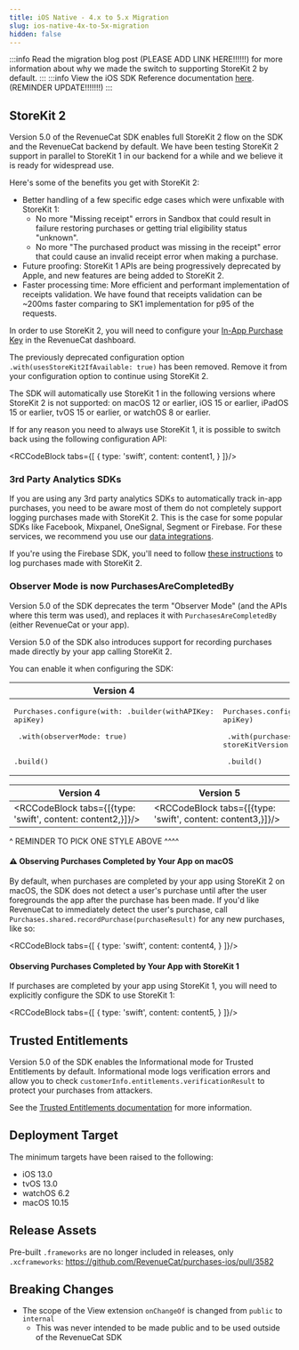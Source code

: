 ```yaml
---
title: iOS Native - 4.x to 5.x Migration
slug: ios-native-4x-to-5x-migration
hidden: false
---
```


:::info
Read the migration blog post (PLEASE ADD LINK HERE!!!!!!) for more information about why we made the switch to supporting StoreKit 2 by default.
:::
:::info
View the iOS SDK Reference documentation [here](http://revenuecat.github.io/purchases-ios-docs/). (REMINDER UPDATE!!!!!!!)
:::

## StoreKit 2

Version 5.0 of the RevenueCat SDK enables full StoreKit 2 flow on the SDK and the RevenueCat backend by default. We have been testing StoreKit 2 support in parallel to StoreKit 1 in our backend for a while and we believe it is ready for widespread use.

Here's some of the benefits you get with StoreKit 2:
- Better handling of a few specific edge cases which were unfixable with StoreKit 1:
    - No more "Missing receipt" errors in Sandbox that could result in failure restoring purchases or getting trial eligibility status "unknown".
    - No more "The purchased product was missing in the receipt" error that could cause an invalid receipt error when making a purchase.
- Future proofing: StoreKit 1 APIs are being progressively deprecated by Apple, and new features are being added to StoreKit 2.
- Faster processing time: More efficient and performant implementation of receipts validation. We have found that receipts validation can be ~200ms faster comparing to SK1 implementation for p95 of the requests.

In order to use StoreKit 2, you will need to configure your [In-App Purchase Key](/service-credentials/itunesconnect-app-specific-shared-secret/in-app-purchase-key-configuration) in the RevenueCat dashboard.

The previously deprecated configuration option `.with(usesStoreKit2IfAvailable: true)` has been removed. Remove it from your configuration option to continue using StoreKit 2.

The SDK will automatically use StoreKit 1 in the following versions where StoreKit 2 is not supported: on macOS 12 or earlier, iOS 15 or earlier, iPadOS 15 or earlier, tvOS 15 or earlier, or watchOS 8 or earlier.

If for any reason you need to always use StoreKit 1, it is possible to switch back using the following configuration API:


<RCCodeBlock tabs={[
    {
        type: 'swift',
        content: content1,
    }
]}/>

### 3rd Party Analytics SDKs

If you are using any 3rd party analytics SDKs to automatically track in-app purchases, you need to be aware most of them do not completely support logging purchases made with StoreKit 2. This is the case for some popular SDKs like Facebook, Mixpanel, OneSignal, Segment or Firebase. For these services, we recommend you use our [data integrations](/integrations/integrations).

If you're using the Firebase SDK, you'll need to follow [these instructions](https://firebase.google.com/docs/analytics/measure-in-app-purchases#swift) to log purchases made with StoreKit 2.

### Observer Mode is now PurchasesAreCompletedBy

Version 5.0 of the SDK  deprecates the term "Observer Mode" (and the APIs where this term was used), and replaces it
with `PurchasesAreCompletedBy` (either RevenueCat or your app).

Version 5.0 of the SDK also introduces support for recording purchases made directly by your app calling StoreKit 2. 

You can enable it when configuring the SDK:

| Version 4 | Version 5 |
|------------|------------|
| <pre lang="swift">Purchases.configure(with: .builder(withAPIKey: apiKey)<br/><br/>  .with(observerMode: true)<br/><br/>  .build()</pre> | <pre lang="swift">Purchases.configure(with: .builder(withAPIKey: apiKey)<br/><br/>  .with(purchasesAreCompletedBy: .myApp, storeKitVersion: .storeKit2)<br/><br/>  .build()</pre> |



| Version 4 | Version 5 |
|------------|------------|
| <RCCodeBlock tabs={[{type: 'swift', content: content2,}]}/> | <RCCodeBlock tabs={[{type: 'swift', content: content3,}]}/> |

^ REMINDER TO PICK ONE STYLE ABOVE ^^^^

#### ⚠️ Observing Purchases Completed by Your App on macOS

By default, when purchases are completed by your app using StoreKit 2 on macOS, the SDK does not detect a user's purchase until after the user foregrounds the app after the purchase has been made. If you'd like RevenueCat to immediately detect the user's purchase, call `Purchases.shared.recordPurchase(purchaseResult)` for any new purchases, like so:


<RCCodeBlock tabs={[
    {
        type: 'swift',
        content: content4,
    }
]}/>

#### Observing Purchases Completed by Your App with StoreKit 1

If purchases are completed by your app using StoreKit 1, you will need to explicitly configure the SDK to use StoreKit 1:


<RCCodeBlock tabs={[
    {
        type: 'swift',
        content: content5,
    }
]}/>

## Trusted Entitlements

Version 5.0 of the SDK enables the Informational mode for Trusted Entitlements by default.
Informational mode logs verification errors and allow you to check `customerInfo.entitlements.verificationResult` to protect your purchases from attackers.

See the [Trusted Entitlements documentation](/customers/trusted-entitlements) for more information.

## Deployment Target
The minimum targets have been raised to the following:

- iOS 13.0
- tvOS 13.0
- watchOS 6.2
- macOS 10.15

## Release Assets
Pre-built `.frameworks` are no longer included in releases, only `.xcframeworks`: https://github.com/RevenueCat/purchases-ios/pull/3582

## Breaking Changes
- The scope of the View extension `onChangeOf` is changed from `public` to `internal`
  - This was never intended to be made public and to be used outside of the RevenueCat SDK